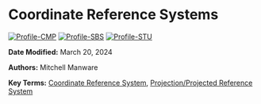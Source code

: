 # Coordinate Reference Systems {#chapter-coordinate-reference-systems}

[![Profile-CMP](https://img.shields.io/badge/User%20Profile-Clinician/Medical%20Professional-f58231.svg)](#profilecmp)
[![Profile-SBS](https://img.shields.io/badge/User%20Profile-Social%20&%20Behavioral%20Scientist-808000.svg)](#profilesbs)
[![Profile-STU](https://img.shields.io/badge/User%20Profile-Student-dcbeff.svg)](#profilestu)

**Date Modified:** March 20, 2024

**Authors:** Mitchell Manware

**Key Terms:** [Coordinate Reference System](#def-coordinate-reference-system), [Projection/Projected Reference System]()



